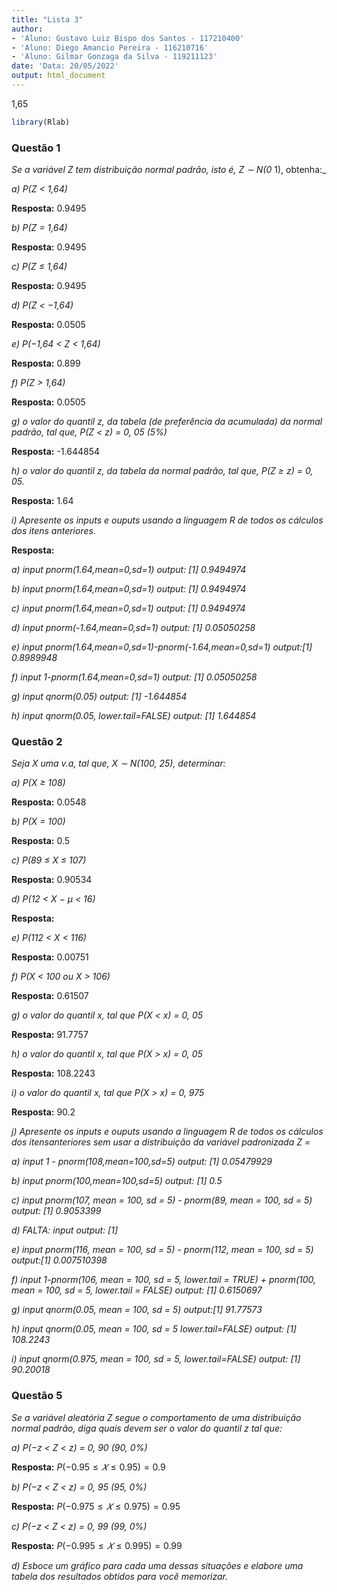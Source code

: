 ```yaml
---
title: "Lista 3"
author: 
- 'Aluno: Gustavo Luiz Bispo dos Santos - 117210400'
- 'Aluno: Diego Amancio Pereira - 116210716'
- 'Aluno: Gilmar Gonzaga da Silva - 119211123'
date: 'Data: 20/05/2022'
output: html_document
---
```

1,65
```r
library(Rlab)
```

### Questão 1
_Se a variável Z tem distribuição normal padrão, isto é, Z ∼ N(0_ 1), obtenha:_


_a) P(Z < 1,64)_

**Resposta:** 0.9495

_b) P(Z = 1,64)_

**Resposta:** 0.9495

_c) P(Z ≤ 1,64)_

**Resposta:** 0.9495

_d) P(Z < −1,64)_

**Resposta:** 0.0505

_e) P(−1,64 < Z < 1,64)_

**Resposta:** 0.899

_f) P(Z > 1,64)_

**Resposta:** 0.0505

_g) o valor do quantil z, da tabela (de preferência da acumulada) da normal padrão, tal que, P(Z < z) = 0, 05 (5%)_

**Resposta:**  -1.644854

_h) o valor do quantil z, da tabela da normal padrão, tal que, P(Z ≥ z) = 0, 05._

**Resposta:** 1.64

_i) Apresente os inputs e ouputs usando a linguagem R de todos os cálculos dos itens anteriores._

**Resposta:**

_a) input pnorm(1.64,mean=0,sd=1) output: [1] 0.9494974_

_b) input pnorm(1.64,mean=0,sd=1) output: [1] 0.9494974_

_c) input pnorm(1.64,mean=0,sd=1) output: [1] 0.9494974_

_d) input pnorm(-1.64,mean=0,sd=1) output: [1] 0.05050258_

_e) input pnorm(1.64,mean=0,sd=1)-pnorm(-1.64,mean=0,sd=1) output:[1] 0.8989948_

_f) input 1-pnorm(1.64,mean=0,sd=1) output: [1] 0.05050258_

_g) input qnorm(0.05) output: [1] -1.644854_

_h) input qnorm(0.05, lower.tail=FALSE) output: [1] 1.644854_

### Questão 2
_Seja X uma v.a, tal que, X ∼ N(100, 25), determinar:_

_a) P(X ≥ 108)_

**Resposta:** 0.0548

_b) P(X = 100)_

**Resposta:** 0.5

_c) P(89 ≤ X ≤ 107)_

**Resposta:** 0.90534

_d) P(12 < X − µ < 16)_

**Resposta:** 

_e) P(112 < X < 116)_

**Resposta:** 0.00751

_f) P(X < 100 ou X > 106)_

**Resposta:**  0.61507

_g) o valor do quantil x, tal que P(X < x) = 0, 05_

**Resposta:** 91.7757

_h) o valor do quantil x, tal que P(X > x) = 0, 05_

**Resposta:** 108.2243

_i) o valor do quantil x, tal que P(X > x) = 0, 975_

**Resposta:** 90.2

_j) Apresente os inputs e ouputs usando a linguagem R de todos os cálculos dos itensanteriores sem usar a distribuição da variável padronizada Z =_

_a) input 1 - pnorm(108,mean=100,sd=5) output: [1] 0.05479929_

_b) input pnorm(100,mean=100,sd=5) output: [1] 0.5_

_c) input pnorm(107, mean = 100, sd = 5) - pnorm(89, mean = 100, sd = 5) output: [1] 0.9053399_

_d) FALTA: input output: [1]_

_e) input pnorm(116, mean = 100, sd = 5) - pnorm(112, mean = 100, sd = 5) output:[1] 0.007510398_

_f) input 1-pnorm(106, mean = 100, sd = 5, lower.tail = TRUE) + pnorm(100, mean = 100, sd = 5, lower.tail = FALSE) output: [1] 0.6150697_

_g) input qnorm(0.05, mean = 100, sd = 5) output:[1] 91.77573_

_h) input qnorm(0.05, mean = 100, sd = 5 lower.tail=FALSE) output: [1] 108.2243_

_i) input qnorm(0.975, mean = 100, sd = 5, lower.tail=FALSE) output: [1] 90.20018_




### Questão 5
_Se a variável aleatória Z segue o comportamento de uma distribuição normal padrão, diga quais devem ser o valor do quantil z tal que:_

_a) P(−z < Z < z) = 0, 90 (90, 0%)_

**Resposta:** $P (−0.95 ≤ 𝑋 ≤ 0.95) = 0.9$

_b) P(−z < Z < z) = 0, 95 (95, 0%)_

**Resposta:** $P (−0.975 ≤ 𝑋 ≤ 0.975) = 0.95$

_c) P(−z < Z < z) = 0, 99 (99, 0%)_

**Resposta:** $P (−0.995 ≤ 𝑋 ≤ 0.995) = 0.99$

_d) Esboce um gráfico para cada uma dessas situações e elabore uma tabela dos resultados obtidos para você memorizar._
